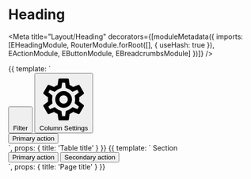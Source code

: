 

# Heading

<Meta title="Layout/Heading" decorators={[moduleMetadata({ imports: [EHeadingModule, RouterModule.forRoot([], { useHash: true }), EActionModule, EButtonModule, EBreadcrumbsModule] })]} />

<Props of={EHeading} />

<Preview>
    <Story name="default" height="150px">
        {{
            template: `
                <e-heading [title]="title">
                    <div heading-inline-actions>
                        <button eAction>
                            <svg viewBox="0 0 24 24" fill="none" xmlns="http://www.w3.org/2000/svg">
                                <path d="M4.41431 3H19.5859C20.1382 3 20.5859 3.44772 20.5859 4C20.5859 4.26522 20.4805 4.51957 20.293 4.70711L14.0001 11V21L10.0001 18V11L3.7072 4.70711C3.31668 4.31658 3.31668 3.68342 3.7072 3.29289C3.89474 3.10536 4.14909 3 4.41431 3Z" />
                            </svg>
                            Filter
                        </button>
                        <button eAction>
                            <svg viewBox="0 0 24 24" xmlns="http://www.w3.org/2000/svg">
                                <path d="M19.4301 12.98C19.4701 12.66 19.5001 12.34 19.5001 12C19.5001 11.66 19.4701 11.34 19.4301 11.02L21.5401 9.37C21.7301 9.22 21.7801 8.95 21.6601 8.73L19.6601 5.27C19.5701 5.11 19.4001 5.02 19.2201 5.02C19.1601 5.02 19.1001 5.03 19.0501 5.05L16.5601 6.05C16.0401 5.65 15.4801 5.32 14.8701 5.07L14.4901 2.42C14.4601 2.18 14.2501 2 14.0001 2H10.0001C9.75008 2 9.54008 2.18 9.51008 2.42L9.13008 5.07C8.52008 5.32 7.96008 5.66 7.44008 6.05L4.95008 5.05C4.89008 5.03 4.83008 5.02 4.77008 5.02C4.60008 5.02 4.43008 5.11 4.34008 5.27L2.34008 8.73C2.21008 8.95 2.27008 9.22 2.46008 9.37L4.57008 11.02C4.53008 11.34 4.50008 11.67 4.50008 12C4.50008 12.33 4.53008 12.66 4.57008 12.98L2.46008 14.63C2.27008 14.78 2.22008 15.05 2.34008 15.27L4.34008 18.73C4.43008 18.89 4.60008 18.98 4.78008 18.98C4.84008 18.98 4.90008 18.97 4.95008 18.95L7.44008 17.95C7.96008 18.35 8.52008 18.68 9.13008 18.93L9.51008 21.58C9.54008 21.82 9.75008 22 10.0001 22H14.0001C14.2501 22 14.4601 21.82 14.4901 21.58L14.8701 18.93C15.4801 18.68 16.0401 18.34 16.5601 17.95L19.0501 18.95C19.1101 18.97 19.1701 18.98 19.2301 18.98C19.4001 18.98 19.5701 18.89 19.6601 18.73L21.6601 15.27C21.7801 15.05 21.7301 14.78 21.5401 14.63L19.4301 12.98ZM17.4501 11.27C17.4901 11.58 17.5001 11.79 17.5001 12C17.5001 12.21 17.4801 12.43 17.4501 12.73L17.3101 13.86L18.2001 14.56L19.2801 15.4L18.5801 16.61L17.3101 16.1L16.2701 15.68L15.3701 16.36C14.9401 16.68 14.5301 16.92 14.1201 17.09L13.0601 17.52L12.9001 18.65L12.7001 20H11.3001L10.9501 17.52L9.89008 17.09C9.46008 16.91 9.06008 16.68 8.66008 16.38L7.75008 15.68L6.69008 16.11L5.42008 16.62L4.72008 15.41L5.80008 14.57L6.69008 13.87L6.55008 12.74C6.52008 12.43 6.50008 12.2 6.50008 12C6.50008 11.8 6.52008 11.57 6.55008 11.27L6.69008 10.14L5.80008 9.44L4.72008 8.6L5.42008 7.39L6.69008 7.9L7.73008 8.32L8.63008 7.64C9.06008 7.32 9.47008 7.08 9.88008 6.91L10.9401 6.48L11.1001 5.35L11.3001 4H12.6901L13.0401 6.48L14.1001 6.91C14.5301 7.09 14.9301 7.32 15.3301 7.62L16.2401 8.32L17.3001 7.89L18.5701 7.38L19.2701 8.59L18.2001 9.44L17.3101 10.14L17.4501 11.27ZM12.0001 8C9.79008 8 8.00008 9.79 8.00008 12C8.00008 14.21 9.79008 16 12.0001 16C14.2101 16 16.0001 14.21 16.0001 12C16.0001 9.79 14.2101 8 12.0001 8ZM12.0001 14C10.9001 14 10.0001 13.1 10.0001 12C10.0001 10.9 10.9001 10 12.0001 10C13.1001 10 14.0001 10.9 14.0001 12C14.0001 13.1 13.1001 14 12.0001 14Z" />
                            </svg>
                            Column Settings
                        </button>
                    </div>
                    <div heading-actions>
                        <button eButton appearance="primary">Primary action</button>
                    </div>
                </e-heading>
            `,
            props: {
                title: 'Table title'
            }
        }}
    </Story>
</Preview>

<Preview>
    <Story name="breadcrumbs" height="150px">
        {{
            template: `
                <e-heading [title]="title">
                    <e-breadcrumbs>
                        <a eBreadcrumbItem>Section</a>
                    </e-breadcrumbs>
                    <div heading-actions>
                        <button eButton appearance="primary">Primary action</button>
                        <button eButton appearance="secondary">Secondary action</button>
                    </div>
                </e-heading>
            `,
            props: {
                title: 'Page title'
            }
        }}
    </Story>
</Preview>
